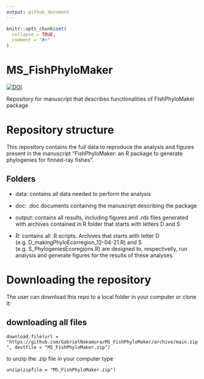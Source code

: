 ```yaml
---
output: github_document
---
```


<!-- README.md is generated from README.Rmd. Please edit that file -->

```r
knitr::opts_chunk$set(
  collapse = TRUE,
  comment = "#>"
)
```

# MS_FishPhyloMaker

[![DOI](https://zenodo.org/badge/DOI/10.5281/zenodo.5645156.svg)](https://doi.org/10.5281/zenodo.5645156)

Repository for manuscript that describes functionalities of FIshPhyloMaker package

# Repository structure
This repository contains the full data to reproduce the analysis and figures present in the manuscript "FishPhyloMaker: an R package to generate phylogenies for finned-ray fishes". 

## Folders 

- data: contains all data needed to perform the analysis

- doc: .doc documents containing the manuscript describing the package

- output: contains all results, including figures and .rds files generated with archives contained in R folder that starts with letters D and S

- R: contains all .R scripts. Archives that starts with letter D (e.g. D_makingPhyloEcorregion_12-04-21.R) and S (e.g. S_PhylogeniesEcoregions.R) are designed to, respectivelly, run analysis and generate figures for the results of these analyses.

# Downloading the repository

The user can download this repo to a local folder in your computer or clone it:

## downloading all files

`download.file(url = "https://github.com/GabrielNakamura/MS_FishPhyloMaker/archive/main.zip", destfile = "MS_FishPhyloMaker.zip")`

to unzip the .zip file in your computer type

`unzip(zipfile = "MS_FishPhyloMaker.zip")`

